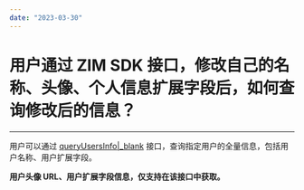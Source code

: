 ```yaml
---
date: "2023-03-30"
---
```

# 用户通过 ZIM SDK 接口，修改自己的名称、头像、个人信息扩展字段后，如何查询修改后的信息？

- - - 

用户可以通过 [queryUsersInfo\|_blank](/article/api?doc=zim_API~java_android~class~ZIM#query-users-info) 接口，查询指定用户的全量信息，包括用户名称、用户扩展字段。

**用户头像 URL、用户扩展字段信息，仅支持在该接口中获取。**